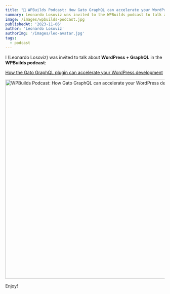 ```yaml
---
title: "🎤 WPBuilds Podcast: How Gato GraphQL can accelerate your WordPress development"
summary: Leonardo Losoviz was invited to the WPBuilds podcast to talk about WordPress + GraphQL
image: /images/wpbuilds-podcast.jpg
publishedAt: '2023-11-06'
author: 'Leonardo Losoviz'
authorImg: '/images/leo-avatar.jpg'
tags:
  - podcast
---
```


I (Leonardo Losoviz) was invited to talk about **WordPress + GraphQL** in the **WPBuilds podcast**:

[How the Gato GraphQL plugin can accelerate your WordPress development](https://wpbuilds.com/2023/11/02/348-how-the-gato-graphql-plugin-can-accelerate-your-wordpress-development/)

<a href="https://wpbuilds.com/2023/11/02/348-how-the-gato-graphql-plugin-can-accelerate-your-wordpress-development/" markdown="1">

<Image
  src="/images/wpbuilds-podcast.jpg"
  width="1200"
  height="630"
  alt="WPBuilds Podcast: How Gato GraphQL can accelerate your WordPress development"
  caption="WPBuilds Podcast: How Gato GraphQL can accelerate your WordPress development"
/>

</a>

Enjoy!
